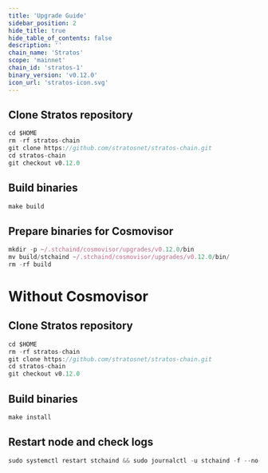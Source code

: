 ```yaml
---
title: 'Upgrade Guide'
sidebar_position: 2
hide_title: true
hide_table_of_contents: false
description: ''
chain_name: 'Stratos'
scope: 'mainnet'
chain_id: 'stratos-1'
binary_version: 'v0.12.0'
icon_url: 'stratos-icon.svg'
---
```



<PageTitle
  iconUrl="img/stratos-icon.svg"
  title="Stratos Upgrade Guide"
  chainId="stratos-1"
  version="v0.12.0"
/>

## Clone Stratos repository

```js
cd $HOME
rm -rf stratos-chain
git clone https://github.com/stratosnet/stratos-chain.git
cd stratos-chain
git checkout v0.12.0
```

## Build binaries

```js
make build
```

## Prepare binaries for Cosmovisor

```js
mkdir -p ~/.stchaind/cosmovisor/upgrades/v0.12.0/bin
mv build/stchaind ~/.stchaind/cosmovisor/upgrades/v0.12.0/bin/
rm -rf build
```

# Without Cosmovisor

## Clone Stratos repository

```js
cd $HOME
rm -rf stratos-chain
git clone https://github.com/stratosnet/stratos-chain.git
cd stratos-chain
git checkout v0.12.0
```

## Build binaries

```js
make install
```

## Restart node and check logs

```js
sudo systemctl restart stchaind && sudo journalctl -u stchaind -f --no-hostname -o cat
```
